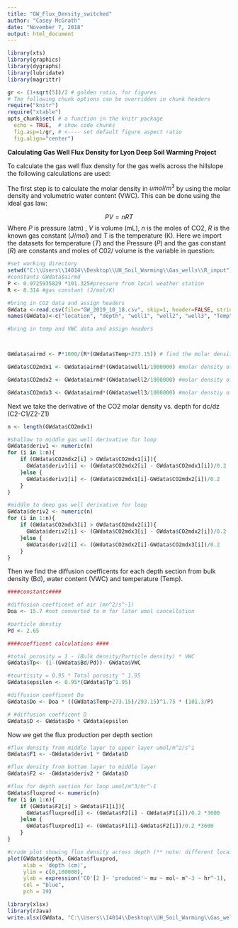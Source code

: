 ---
title: "GW_Flux_Density_switched"
author: "Casey McGrath"
date: "November 7, 2018"
output: html_document
---

```{r setup, include=FALSE}
library(xts)
library(graphics)
library(dygraphs)
library(lubridate)
library(magrittr)

gr <- (1+sqrt(5))/2 # golden ratio, for figures
# The following chunk options can be overridden in chunk headers
require("knitr")
require("xtable")
opts_chunk$set( # a function in the knitr package
  echo = TRUE,  # show code chunks
  fig.asp=1/gr, # <---- set default figure aspect ratio
  fig.align="center")
```

**Calculating Gas Well Flux Density for Lyon Deep Soil Warming Project**

To calculate the gas well flux density for the gas wells across the hillslope the following calculations are used:

The first step is to calculate the molar density in $umol/m^3$ by using the molar density and volumetric water content (VWC). This can be done using the ideal gas law:

$$
PV= nRT
$$
Where $P$ is pressure (atm) , $V$ is volume (mL), $n$ is the moles of CO2, $R$ is the known gas constant ($J/mol$) and $T$ is the temperature (K). Here we import the datasets for temperature ($T$) and the Pressure ($P$) and the gas constant ($R$) are constants and moles of C02/ volume  is the variable in question: 

```{r loading and molar_density, echo=FALSE}

#set working directory
setwd("C:\\Users\\14014\\Desktop\\UH_Soil_Warming\\Gas_wells\\R_input")
#constants GWdata$airmd
P <- 0.9725935829 *101.325#pressure from local weather station
R <- 8.314 #gas constant (J/mol/K)

#bring in CO2 data and assign headers
GWdata <-read.csv(file="GW_2019_10_18.csv", skip=1, header=FALSE, stringsAsFactors = F) 
names(GWdata)<-c("location", "depth", "well1", "well2", "well3", "Temp", "VWC", "Bd")

#bring in temp and VWC data and assign headers



GWdata$airmd <- P*1000/(R*(GWdata$Temp+273.15)) # find the molar density of air at the time of sampling for each temp

GWdata$CO2mdx1 <- GWdata$airmd*(GWdata$well1/1000000) #molar density of well 1 shallow 

GWdata$CO2mdx2 <- GWdata$airmd*(GWdata$well2/1000000) #molar density of well 2 middle 

GWdata$CO2mdx3 <- GWdata$airmd*(GWdata$well3/1000000) #molar denstiy of well 3 deep
```

Next we take the derivative of the CO2 molar density vs. depth for dc/dz (C2-C1/Z2-Z1)

```{r derivative}
n <- length(GWdata$CO2mdx1)

#shallow to middle gas well derivative for loop 
GWdata$deriv1 <- numeric(n)
for (i in 1:n){
    if (GWdata$CO2mdx2[i] > GWdata$CO2mdx1[i]){
      GWdata$deriv1[i] <- (GWdata$CO2mdx2[i] - GWdata$CO2mdx1[i])/0.2 
    }else { 
      GWdata$deriv1[i] <- (GWdata$CO2mdx1[i]-GWdata$CO2mdx2[i])/0.2 
    }
}

#middle to deep gas well derivative for loop
GWdata$deriv2 <- numeric(n)
for (i in 1:n){
    if (GWdata$CO2mdx3[i] > GWdata$CO2mdx2[i]){
      GWdata$deriv2[i] <- (GWdata$CO2mdx3[i] - GWdata$CO2mdx2[i])/0.2 
    }else { 
      GWdata$deriv2[i] <- (GWdata$CO2mdx2[i]-GWdata$CO2mdx3[i])/0.2 
    }
}


```

Then we find the diffusion coefficents for each depth section from bulk density (Bd), water content (VWC) and temperature (Temp). 

```{r coefficents}
####constants####

#diffusion coefficent of air (mn^2/s^-1)
Doa <- 15.7 #not converted to m for later umol cancellation 

#particle denstiy 
Pd <- 2.65

####coefficent calculations #### 

#total porosity = 1 - (Bulk density/Particle density) * VWC 
GWdata$Tp<- (1-(GWdata$Bd/Pd))- GWdata$VWC 

#tourtisity = 0.95 * Total porosity ^ 1.95 
GWdata$epsilon <- 0.95*(GWdata$Tp^1.95)

#diffusion coefficent Do
GWdata$Do <- Doa * ((GWdata$Temp+273.15)/293.15)^1.75 * (101.3/P)

# #diffusion coefficent D
GWdata$D <- GWdata$Do * GWdata$epsilon 
```

Now we get the flux production per depth section 

```{r Flux}
#flux density from middle layer to upper layer umol/m^2/s^1
GWdata$F1 <- -GWdata$deriv1 * GWdata$D 

#flux density from bottom layer to middle layer 
GWdata$F2 <- -GWdata$deriv2 * GWdata$D

#flux for depth section for loop umol/m^3/hr^-1
GWdata$fluxprod <- numeric(n)
for (i in 1:n){
    if (GWdata$F2[i] > GWdata$F1[i]){
      GWdata$fluxprod[i] <- (GWdata$F2[i] - GWdata$F1[i])/0.2 *3600
    }else { 
      GWdata$fluxprod[i] <- (GWdata$F1[i]-GWdata$F2[i])/0.2 *3600
    }
}

#crude plot showing flux density across depth (** note: different locaitons for each gas well)
plot(GWdata$depth, GWdata$fluxprod, 
     xlab = 'depth (cm)',
     ylim = c(0,100000),
     ylab = expression('CO'[2 ]~ 'produced'~ mu ~ mol~ m^-3 ~ hr^-1),
     col = "blue", 
     pch = 19)

```


```{r}
library(xlsx)
library(rJava)
write.xlsx(GWdata, "C:\\Users\\14014\\Desktop\\UH_Soil_Warming\\Gas_wells\\R_output\\2019_10_18_data.xlsx")
```


